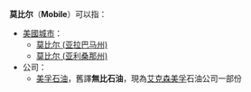 '''莫比尔'''（'''Mobile'''）可以指：
*[[美國|美國]][[城市|城市]]：
**[[莫比尔_(亚拉巴马州)|莫比尔 (亚拉巴马州)]]
**[[莫比尔_(亚利桑那州)|莫比尔 (亚利桑那州)]]
*公司：
**[[美孚石油|美孚石油]]，舊譯'''無比石油'''，現為[[艾克森美孚|艾克森美孚]]石油公司一部份

{{disambig|Cat=三字地名消歧义|M}}